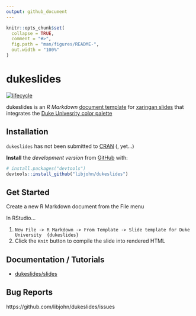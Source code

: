 ```yaml
---
output: github_document
---
```

<!-- README.md is generated from README.Rmd. Please edit that file -->

```r
knitr::opts_chunk$set(
  collapse = TRUE,
  comment = "#>",
  fig.path = "man/figures/README-",
  out.width = "100%"
)
```
# dukeslides

[![lifecycle](docs/images/lifecycle-maturing-blue.svg)](https://www.tidyverse.org/lifecycle/#maturing)

dukeslides is an *R Markdown* [document template](https://rmarkdown.rstudio.com/developer_document_templates.html) for [xaringan slides](https://slides.yihui.name/xaringan/#1) that integrates the [Duke Univesrity color palette](https://styleguide.duke.edu/color-palette/)

## Installation

`dukeslides` has not been submitted to [CRAN](https://CRAN.R-project.org) (, yet...)

**Install** the *development version* from [GitHub](https://github.com/) with:

``` r
# install.packages("devtools")
devtools::install_github("libjohn/dukeslides")
```
## Get Started

Create a new R Markdown document from the File menu 

In RStudio...

1. `New File -> R Markdown -> From Template -> Slide template for Duke University  {dukeslides}`
2. Click the `Knit` button to compile the slide into rendered HTML

## Documentation / Tutorials

- [dukeslides/slides](https://johnlittle.info/dukeslides/slides/)


## Bug Reports

https://github.com/libjohn/dukeslides/issues





